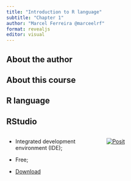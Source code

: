 ```yaml
---
title: "Introduction to R language"
subtitle: "Chapter 1"
author: "Marcel Ferreira @marceelrf"
format: revealjs
editor: visual
---
```


## About the author

## About this course

## R language

## RStudio

::: columns
::: {.column width="50%"}
-   Integrated development environment (IDE);

-   Free;

-   [Download](https://posit.co/downloads/)
:::

::: {.column width="50%"}
[![Posit](https://posit.co/wp-content/themes/Posit/dist/images/site-share-image.jpg){fig-align="center"}](https://posit.co/#)
:::
:::
